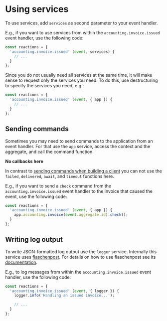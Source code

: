 
# Using services

To use services, add `services` as second parameter to your event handler.

E.g., if you want to use services from within the `accounting.invoice.issued` event handler, use the following code:

```javascript
const reactions = {
  'accounting.invoice.issued' (event, services) {
    // ...
  }
};
```

Since you do not usually need all services at the same time, it will make sense to request only the services you need. To do this, use destructuring to specify the services you need, e.g.:

```javascript
const reactions = {
  'accounting.invoice.issued' (event, { app }) {
    // ...
  }
};
```

## Sending commands

Sometimes you may need to send commands to the application from an event handler. For that use the `app` service, access the context and the aggregate, and call the command function.

<Hint type='warning'>

  **No callbacks here**

  In contrast to [sending commands when building a client](../../building-a-client/sending-commands/) you can not use the `failed`, `delivered`, `await`, and `timeout` functions here.

</Hint>

E.g., if you want to send a `check` command from the `accounting.invoice.issued` event handler to the invoice that caused the event, use the following code:

```javascript
const reactions = {
  'accounting.invoice.issued' (event, { app }) {
    app.accounting.invoice(event.aggregate.id).check();
  }
};
```

## Writing log output

To write JSON-formatted log output use the `logger` service. Internally this service uses [flaschenpost](https://github.com/thenativeweb/flaschenpost). For details on how to use flaschenpost see its [documentation](https://github.com/thenativeweb/flaschenpost).

E.g., to log messages from within the `accounting.invoice.issued` event handler, use the following code:

```javascript
const reactions = {
  'accounting.invoice.issued' (event, { logger }) {
    logger.info('Handling an issued invoice...');

    // ...
  }
};
```

